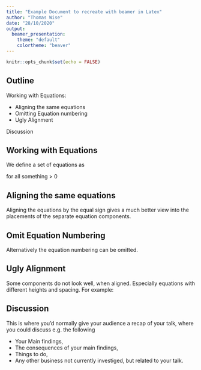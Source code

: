 ```yaml
---
title: "Example Document to recreate with beamer in Latex"
author: "Thomas Wise"
date: "28/10/2020"
output:
  beamer_presentation:
    theme: "default"
    colortheme: "beaver"
---
```


```r
knitr::opts_chunk$set(echo = FALSE)
```

## Outline

Working with Equations:

- Aligning the same equations 
- Omitting Equation numbering 
- Ugly Alignment

Discussion

## Working with Equations 

We define a set of equations as 



\begin{equation}
a = b + c^2,
\end{equation}
\begin{equation}
a - c^2 = b,
\end{equation}
\begin{equation}
left side = right side,
\end{equation}
\begin{equation}
left side + something \ge right side
\end{equation}




for all something > 0 

## Aligning the same equations

Aligning the equations by the equal sign gives a much better view into the placements of the separate equation components.

\begin{align}
a &= b + c^2, \\
a - c^2 &= b, \\
left side &= right side, \\
left side + something &\ge right side
\end{align}

## Omit Equation Numbering 

Alternatively the equation numbering can be omitted.

\begin{align*}
a &= b + c^2, \\
a - c^2 &= b, \\
left side &= right side, \\
left side + something &\ge right side
\end{align*}

## Ugly Alignment 

Some components do not look well, when aligned. Especially equations with different heights and spacing. For example:

\begin{align}
E &= mc^2, \\
m &= \frac{E}{c^2}, \\
c &= \sqrt{\frac{E}{m}}
\end{align}

## Discussion

This is where you'd normally give your audience a recap of your talk, where you could discuss e.g. the following 

- Your Main findings, 
- The consequences of your main findings, 
- Things to do, 
- Any other business not currently investiged, but related to your talk. 

